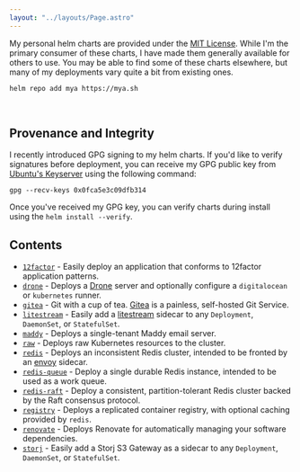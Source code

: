 ```yaml
---
layout: "../layouts/Page.astro"
---
```


My personal helm charts are provided under the [MIT License][license]. While I'm the primary consumer of these charts, I
have made them generally available for others to use. You may be able to find some of these charts elsewhere, but many
of my deployments vary quite a bit from existing ones.

```shell
helm repo add mya https://mya.sh
```

[license]: https://github.com/mjpitz/mjpitz/tree/main/charts/LICENSE

<br/>

## Provenance and Integrity

I recently introduced GPG signing to my helm charts. If you'd like to verify signatures before deployment, you can
receive my GPG public key from [Ubuntu's Keyserver][] using the following command:

```shell
gpg --recv-keys 0x0fca5e3c09dfb314
```

Once you've received my GPG key, you can verify charts during install using the `helm install --verify`.

[Ubuntu's Keyserver]: https://keyserver.ubuntu.com/pks/lookup?op=get&search=0xfd0f1e353074e15a4883bc630fca5e3c09dfb314

## Contents

- [`12factor`][12factor-chart] - Easily deploy an application that conforms to 12factor application patterns.
- [`drone`][drone-chart] - Deploys a [Drone][] server and optionally configure a `digitalocean` or `kubernetes` runner.
- [`gitea`][gitea-chart] - Git with a cup of tea. [Gitea][] is a painless, self-hosted Git Service.
- [`litestream`][litestream-chart] - Easily add a [litestream][] sidecar to any `Deployment`, `DaemonSet`, or `StatefulSet`.
- [`maddy`][maddy-chart] - Deploys a single-tenant Maddy email server.
- [`raw`][raw-chart] - Deploys raw Kubernetes resources to the cluster.
- [`redis`][redis-chart] - Deploys an inconsistent Redis cluster, intended to be fronted by an [envoy][] sidecar.
- [`redis-queue`][redis-queue-chart] - Deploy a single durable Redis instance, intended to be used as a work queue.
- [`redis-raft`][redis-raft-chart] - Deploy a consistent, partition-tolerant Redis cluster backed by the Raft consensus protocol.
- [`registry`][registry-chart] - Deploys a replicated container registry, with optional caching provided by `redis`.
- [`renovate`][renovate-chart] - Deploys Renovate for automatically managing your software dependencies.
- [`storj`][storj-chart] - Easily add a Storj S3 Gateway as a sidecar to any `Deployment`, `DaemonSet`, or `StatefulSet`.

<br/>

[12factor-chart]: https://github.com/mjpitz/mjpitz/tree/main/charts/12factor
[drone-chart]: https://github.com/mjpitz/mjpitz/tree/main/charts/drone
[gitea-chart]: https://github.com/mjpitz/mjpitz/tree/main/charts/gitea
[litestream-chart]: https://github.com/mjpitz/mjpitz/tree/main/charts/litestream
[maddy-chart]: https://github.com/mjpitz/mjpitz/tree/main/charts/maddy
[raw-chart]: https://github.com/mjpitz/mjpitz/tree/main/charts/raw
[redis-chart]: https://github.com/mjpitz/mjpitz/tree/main/charts/redis
[redis-queue-chart]: https://github.com/mjpitz/mjpitz/tree/main/charts/redis-queue
[redis-raft-chart]: https://github.com/mjpitz/mjpitz/tree/main/charts/redis-raft
[registry-chart]: https://github.com/mjpitz/mjpitz/tree/main/charts/registry
[renovate-chart]: https://github.com/mjpitz/mjpitz/tree/main/charts/renovate
[storj-chart]: https://github.com/mjpitz/mjpitz/tree/main/charts/storj

[Drone]: https://www.drone.io
[Gitea]: https://gitea.io
[litestream]: https://litestream.io
[envoy]: https://www.envoyproxy.io/docs/envoy/latest/intro/arch_overview/other_protocols/redis
